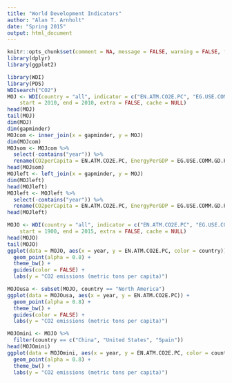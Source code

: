 ```yaml
---
title: "World Development Indicators"
author: "Alan T. Arnholt"
date: "Spring 2015"
output: html_document
---
```


```r
knitr::opts_chunk$set(comment = NA, message = FALSE, warning = FALSE, fig.align = "center")
library(dplyr)
library(ggplot2)
```


```r
library(WDI)
library(PDS)
WDIsearch("CO2")
MOJ <- WDI(country = "all", indicator = c("EN.ATM.CO2E.PC", "EG.USE.COMM.GD.PP.KD"),
    start = 2010, end = 2010, extra = FALSE, cache = NULL)
head(MOJ)
tail(MOJ)
dim(MOJ)
dim(gapminder)
MOJcom <- inner_join(x = gapminder, y = MOJ)
dim(MOJcom)
MOJsom <- MOJcom %>%
  select(-contains("year")) %>%
  rename(CO2perCapita = EN.ATM.CO2E.PC, EnergyPerGDP = EG.USE.COMM.GD.PP.KD)
head(MOJsom)
MOJleft <- left_join(x = gapminder, y = MOJ)
dim(MOJleft)
head(MOJleft)
MOJleft <- MOJleft %>%
  select(-contains("year")) %>%
  rename(CO2perCapita = EN.ATM.CO2E.PC, EnergyPerGDP = EG.USE.COMM.GD.PP.KD)
head(MOJleft)
```

```r
MOJO <- WDI(country = "all", indicator = c("EN.ATM.CO2E.PC", "EG.USE.COMM.GD.PP.KD"),
    start = 1900, end = 2015, extra = FALSE, cache = NULL)
head(MOJO)
tail(MOJO)
ggplot(data = MOJO, aes(x = year, y = EN.ATM.CO2E.PC, color = country)) + 
  geom_point(alpha = 0.8) + 
  theme_bw() + 
  guides(color = FALSE) + 
  labs(y = "CO2 emissions (metric tons per capita)")
```

```r
MOJOusa <- subset(MOJO, country == "North America")
ggplot(data = MOJOusa, aes(x = year, y = EN.ATM.CO2E.PC)) + 
  geom_point(alpha = 0.8) + 
  theme_bw() + 
  guides(color = FALSE) + 
  labs(y = "CO2 emissions (metric tons per capita)")
```

```r
MOJOmini <- MOJO %>%
  filter(country == c("China", "United States", "Spain"))
head(MOJOmini)
ggplot(data = MOJOmini, aes(x = year, y = EN.ATM.CO2E.PC, color = country)) + 
  geom_point(alpha = 0.8) + 
  theme_bw() + 
  labs(y = "CO2 emissions (metric tons per capita)")
```